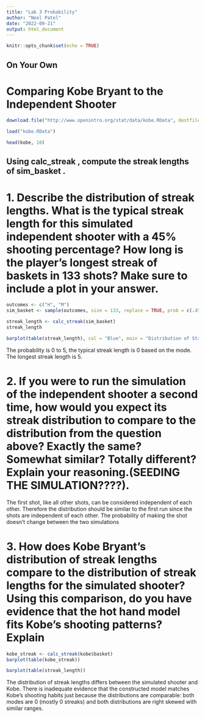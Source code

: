 ```yaml
---
title: "Lab 3 Probability"
author: "Neel Patel"
date: "2022-09-21"
output: html_document
---
```


```r
knitr::opts_chunk$set(echo = TRUE)
```

## On Your Own
# Comparing Kobe Bryant to the Independent Shooter

```r
download.file("http://www.openintro.org/stat/data/kobe.RData", destfile = "kobe.RData")

load("kobe.RData")

head(kobe, 10)
```
##   Using  calc_streak , compute the streak lengths of  sim_basket .

# 1. Describe the distribution of streak lengths. What is the typical streak length for this simulated independent shooter with a 45% shooting percentage? How long is the player’s longest streak of baskets in 133 shots? Make sure to include a plot in your answer.

```r
outcomes <- c("H", "M")
sim_basket <- sample(outcomes, size = 133, replace = TRUE, prob = c(.45, 0.55))

streak_length <- calc_streak(sim_basket)
streak_length

barplot(table(streak_length), col = "Blue", main = "Distribution of Streak Lenghts")
```

The probability is 0 to 5, the typical streak length is 0 based on the mode. The longest streak length is 5.

# 2. If you were to run the simulation of the independent shooter a second time, how would you expect its streak distribution to compare to the distribution from the question above? Exactly the same? Somewhat similar? Totally different? Explain your reasoning.(SEEDING THE SIMULATION????).

The first shot, like all other shots, can be considered independent of each other. Therefore the distribution should be similar to the first run since the shots are independent of each other. The probability of making the shot doesn’t change between the two simulations



# 3. How does Kobe Bryant's distribution of streak lengths compare to the distribution of streak lengths for the simulated shooter? Using this comparison, do you have evidence that the hot hand model fits Kobe's shooting patterns? Explain


```r
kobe_streak <- calc_streak(kobe$basket)
barplot(table(kobe_streak))
```

```r
barplot(table(streak_length))
```

The distribution of streak lengths differs between the simulated shooter and Kobe. There is inadequate evidence that the constructed model matches Kobe's shooting habits just because the distributions are comparable: both modes are 0 (mostly 0 streaks) and both distributions are right skewed with similar ranges.


